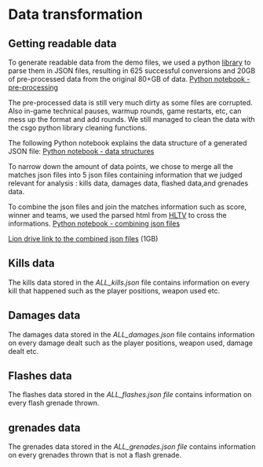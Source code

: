 # Data transformation

## Getting readable data

To generate readable data from the demo files, we used a python [library](https://github.com/pnxenopoulos/csgo) to parse them in JSON files, resulting in 625 successful conversions and 20GB of pre-processed data from the original 80+GB of data. [Python notebook - pre-processing](link)

The pre-processed data is still very much dirty as some files are corrupted. Also in-game technical pauses, warmup rounds, game restarts, etc,  can mess up the format and add rounds. We still managed to clean the data with the csgo python library cleaning functions.

The following Python notebook explains the data structure of a generated JSON file: [Python notebook - data structures](link)

To narrow down the amount of data points, we chose to merge all the matches json files into 5 json files containing information that we judged relevant for analysis : kills data, damages data, flashed data,and grenades data.

To combine the json files and join the matches information such as score, winner and teams, we used the parsed html from [HLTV](http://hltv.org) to cross the informations. [Python notebook - combining json files](link)


[Lion drive link to the combined json files](https://drive.google.com/drive/folders/1R86RveRkboHe123dH0ieMpk8U_hgZ6qH?usp=sharing) (1GB)

## Kills data

The kills data stored in the *ALL_kills.json* file contains information on every kill that happened such as the player positions, weapon used etc.


## Damages data

The damages data stored in the *ALL_damages.json* file contains information on every damage dealt such as the player positions, weapon used, damage dealt etc.



## Flashes data

The flashes data stored in the *ALL_flashes.json file* contains information on every flash grenade thrown.


## grenades data

The grenades data stored in the *ALL_grenades.json file* contains information on every grenades thrown that is not a flash grenade.

